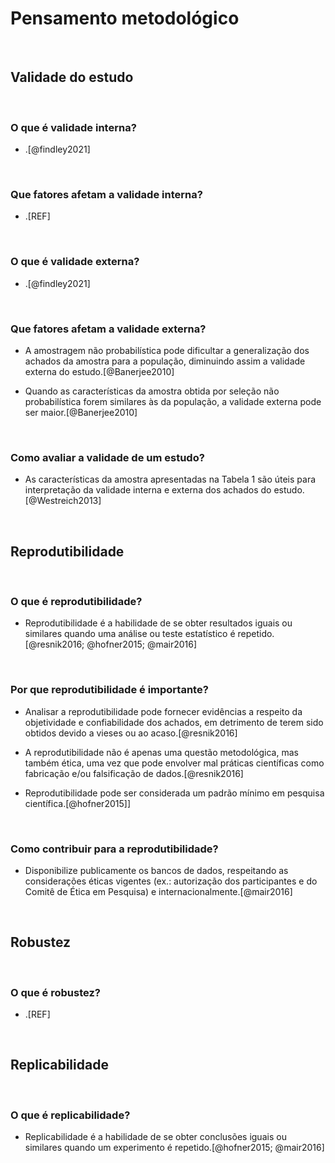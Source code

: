 # **Pensamento metodológico** {#pensamento-metodologico}

<br>

## Validade do estudo {#validade-estudo}

<br>

### O que é validade interna?

-   .[@findley2021]

<br>


### Que fatores afetam a validade interna?

- .[REF]

<br>

### O que é validade externa?

-   .[@findley2021]

<br>

### Que fatores afetam a validade externa?

- A amostragem não probabilística pode dificultar a generalização dos achados da amostra para a população, diminuindo assim a validade externa do estudo.[@Banerjee2010]

- Quando as características da amostra obtida por seleção não probabilística forem similares às da população, a validade externa pode ser maior.[@Banerjee2010]

<br>

### Como avaliar a validade de um estudo?

- As características da amostra apresentadas na Tabela 1 são úteis para interpretação da validade interna e externa dos achados do estudo.[@Westreich2013]

<br>

## Reprodutibilidade

<br>

### O que é reprodutibilidade?

-   Reprodutibilidade é a habilidade de se obter resultados iguais ou similares quando uma análise ou teste estatístico é repetido.[@resnik2016; @hofner2015; @mair2016]

<br>

### Por que reprodutibilidade é importante?

-   Analisar a reprodutibilidade pode fornecer evidências a respeito da objetividade e confiabilidade dos achados, em detrimento de terem sido obtidos devido a vieses ou ao acaso.[@resnik2016]

-   A reprodutibilidade não é apenas uma questão metodológica, mas também ética, uma vez que pode envolver mal práticas científicas como fabricação e/ou falsificação de dados.[@resnik2016]

-   Reprodutibilidade pode ser considerada um padrão mínimo em pesquisa científica.[@hofner2015]]

<br>

### Como contribuir para a reprodutibilidade?

-   Disponibilize publicamente os bancos de dados, respeitando as considerações éticas vigentes (ex.: autorização dos participantes e do Comitê de Ética em Pesquisa) e internacionalmente.[@mair2016]

<br>

## Robustez

<br>

### O que é robustez?

-   .[REF]

<br>

## Replicabilidade

<br>

### O que é replicabilidade?

-   Replicabilidade é a habilidade de se obter conclusões iguais ou similares quando um experimento é repetido.[@hofner2015; @mair2016]

<br>
